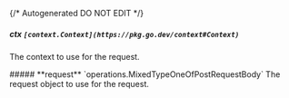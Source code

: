{/* Autogenerated DO NOT EDIT  */}

##### **ctx** `[context.Context](https://pkg.go.dev/context#Context)`
The context to use for the request.

<Collapsible>
    ##### **request** `operations.MixedTypeOneOfPostRequestBody`
    The request object to use for the request.
    <Collapsible.Break/>
    <MixedTypeOneOfPostRequestBody/>
</Collapsible>

